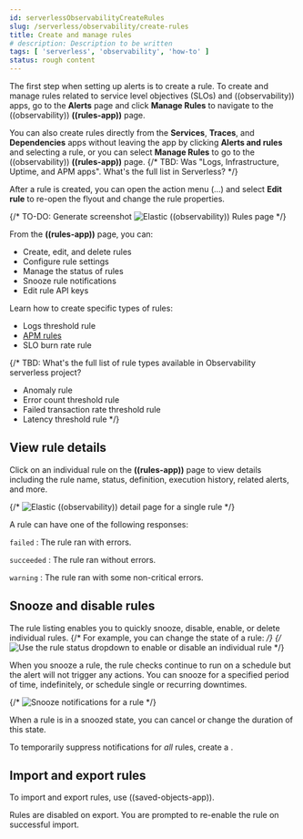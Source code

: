 ```yaml
---
id: serverlessObservabilityCreateRules
slug: /serverless/observability/create-rules
title: Create and manage rules
# description: Description to be written
tags: [ 'serverless', 'observability', 'how-to' ]
status: rough content
---
```




<RoughContent />

The first step when setting up alerts is to create a rule.
To create and manage rules related to service level objectives (SLOs) and ((observability)) apps, go to the **Alerts** page and click **Manage Rules** to navigate to the ((observability)) **((rules-app))** page.

You can also create rules directly from the **Services**, **Traces**, and **Dependencies** apps without leaving the app by clicking **Alerts and rules** and selecting a rule, or you can select **Manage Rules** to go to the ((observability)) **((rules-app))** page.
{/*
TBD: Was "Logs, Infrastructure, Uptime, and APM apps". What's the full list in Serverless?
*/}

After a rule is created, you can open the action menu (…) and select **Edit rule** to re-open the flyout and change the rule properties.

{/*
TO-DO: Generate screenshot
![Elastic ((observability)) Rules page](images/create-alerts/-observability-create-alerts-manage-rules.png)
*/}

From the **((rules-app))** page, you can:

* Create, edit, and delete rules
* Configure rule settings
* Manage the status of rules
* Snooze rule notifications
* Edit rule API keys

Learn how to create specific types of rules:

* <DocLink id="serverlessObservabilityCreateLogThresholdRule">Logs threshold rule</DocLink>
* [APM rules](((kibana-ref))/apm-alerts.html)
* <DocLink id="serverlessObservabilityCreateAnSloBurnRateAlertRule">SLO burn rate rule</DocLink>

{/* 
TBD: What's the full list of rule types available in Observability serverless project?
* Anomaly rule
* Error count threshold rule
* Failed transaction rate threshold rule
* Latency threshold rule
*/}

## View rule details

Click on an individual rule on the **((rules-app))** page to view details including the rule name, status, definition, execution history, related alerts, and more.

{/* ![Elastic ((observability)) detail page for a single rule](images/create-alerts/-observability-create-alerts-rules-details.png) */}

A rule can have one of the following responses:

`failed`
  : The rule ran with errors.

`succeeded`
  : The rule ran without errors.

`warning`
  : The rule ran with some non-critical errors.

## Snooze and disable rules

The rule listing enables you to quickly snooze, disable, enable, or delete individual rules.
{/* For example, you can change the state of a rule: */}
{/* ![Use the rule status dropdown to enable or disable an individual rule](images/create-and-manage-rules/user-alerting-individual-enable-disable.png) */}

When you snooze a rule, the rule checks continue to run on a schedule but the
alert will not trigger any actions. You can snooze for a specified period of
time, indefinitely, or schedule single or recurring downtimes.

{/* ![Snooze notifications for a rule](images/create-and-manage-rules/user-alerting-snooze-panel.png) */}

When a rule is in a snoozed state, you can cancel or change the duration of
this state.

<DocBadge template="technical preview" /> To temporarily suppress notifications for _all_ rules, create a <DocLink id="serverlessMaintenanceWindows" text="maintenace window"/>.

## Import and export rules

To import and export rules, use <DocLink id="serverlessSavedObjects">((saved-objects-app))</DocLink>.

Rules are disabled on export.
You are prompted to re-enable the rule on successful import.

<Feedback slug="/serverless/observability/create-rules" filepath="docs/alerting/create-rules.mdx" />
